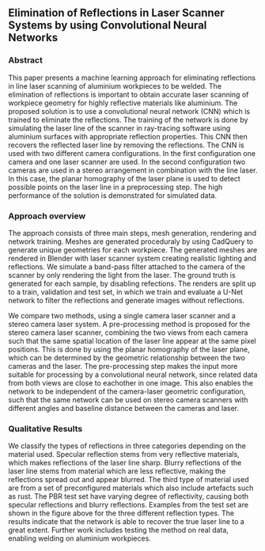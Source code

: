 
## Elimination of Reflections in Laser Scanner Systems by using Convolutional Neural Networks
<JournalLink journal="MIC Journal" link="https://www.mic-journal.no/ABS/MIC-2022-1-2.asp/" />

<AbstractFigure image={FigAbstract} />

### Abstract
This paper presents a machine learning approach for eliminating reflections in line laser scanning of
aluminium workpieces to be welded. The elimination of reflections is important to obtain accurate laser
scanning of workpiece geometry for highly reflective materials like aluminium. The proposed solution is
to use a convolutional neural network (CNN) which is trained to eliminate the reflections. The training
of the network is done by simulating the laser line of the scanner in ray-tracing software using aluminium
surfaces with appropriate reflection properties. This CNN then recovers the reflected laser line by removing
the reflections. The CNN is used with two different camera configurations. In the first configuration one
camera and one laser scanner are used. In the second configuration two cameras are used in a stereo
arrangement in combination with the line laser. In this case, the planar homography of the laser plane
is used to detect possible points on the laser line in a preprocessing step. The high performance of the
solution is demonstrated for simulated data.

### Approach overview
<RowFigureWrapper>
    <CenteredFigure image={MeshGenFig} width={300} />
    <CenteredFigure image={ScannerAndRender} width={200} />
    <CenteredFigure image={PlanarHomgFig} width={400} />
</RowFigureWrapper>

The approach consists of three main steps, mesh generation, rendering and network training. Meshes are generated proceduraly by using CadQuery 
to generate unique geometries for each workpiece. The generated meshes are rendered in Blender with laser scanner system creating realistic lighting
and reflections. We simulate a band-pass filter attached to the camera of the scanner by only rendering the light from the laser. The ground truth 
is generated for each sample, by disabling refections. The renders are split up to a train, validation and test set, in which we train and evaluate
a U-Net network to filter the reflections and generate images without reflections. 

We compare two methods, using a single camera laser scanner and a stereo camera laser system. A pre-processing method is proposed for the stereo camera laser scanner,
combining the two views from each camera such that the same spatial location of the laser line appear at the same pixel positions. This is done by using the planar homography of the laser plane, 
which can be determined by the geometric relationship between the two cameras and the laser. The pre-processing step makes the input more suitable for processing by a convolutional neural network,
since related data from both views are close to eachother in one image. This also enables the network to be independent of the camera-laser geometric configuration, such that the same network can
be used on stereo camera scanners with different angles and baseline distance between the cameras and laser.





### Qualitative Results
<AbstractFigure image={ResultsFig} />
We classify the types of reflections in three categories depending on the material used. Specular reflection stems from very reflective materials, which makes reflections of the laser line sharp.
Blurry reflections of the laser line stems from material which are less reflective, making the reflections spread out and appear blurred. The third type of material used are 
from a set of preconfigured materials which also include artefacts such as rust. The PBR test set have varying degree of reflectivity, causing both specular reflections and blurry reflections.
Examples from the test set are shown in the figure above for the three different reflection types. The results indicate that the network is able to recover the true laser line to a great extent.
Further work includes testing the method on real data, enabling welding on aluminium workpieces.
